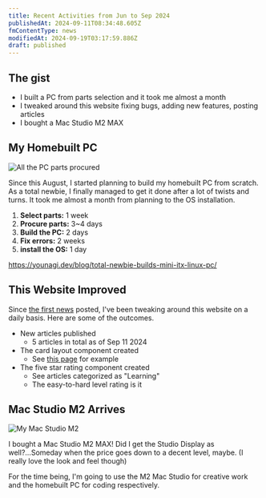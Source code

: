 ```yaml
---
title: Recent Activities from Jun to Sep 2024
publishedAt: 2024-09-11T08:34:48.605Z
fmContentType: news
modifiedAt: 2024-09-19T03:17:59.886Z
draft: published
---
```


## The gist

- I built a PC from parts selection and it took me almost a month
- I tweaked around this website fixing bugs, adding new features, posting articles
- I bought a Mac Studio M2 MAX

## My Homebuilt PC

![ All the PC parts procured ](../../../assets/images/pc-parts.webp)

Since this August, I started planning to build my homebuilt PC from scratch. As a total newbie, I finally managed to get it done after a lot of twists and turns. It took me almost a month from planning to the OS installation.

1. **Select parts:** 1 week
2. **Procure parts:** 3~4 days
3. **Build the PC:** 2 days
4. **Fix errors:** 2 weeks
5. **install the OS:** 1 day

https://younagi.dev/blog/total-newbie-builds-mini-itx-linux-pc/

## This Website Improved

Since [the first news](https://younagi.dev/news/created-my-personal-website/) posted, I've been tweaking around this website on a daily basis. Here are some of the outcomes.

- New articles published
  - 5 articles in total as of Sep 11 2024
- The card layout component created
  - See [this page](https://younagi.dev/tools/) for example
- The five star rating component created
  - See articles categorized as "Learning"
  - The easy-to-hard level rating is it

## Mac Studio M2 Arrives

![ My Mac Studio M2 ](../../../assets/images/mac-studio-img.webp)

I bought a Mac Studio M2 MAX! Did I get the Studio Display as well?...Someday when the price goes down to a decent level, maybe. (I really love the look and feel though)

For the time being, I'm going to use the M2 Mac Studio for creative work and the homebuilt PC for coding respectively.
